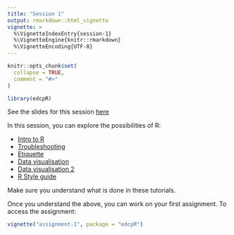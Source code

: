 ```yaml
---
title: "Session 1"
output: rmarkdown::html_vignette
vignette: >
  %\VignetteIndexEntry{session-1}
  %\VignetteEngine{knitr::rmarkdown}
  %\VignetteEncoding{UTF-8}
---
```


```r
knitr::opts_chunk$set(
  collapse = TRUE,
  comment = "#>"
)
```

```r
library(edcpR)
```

See the slides for this session [here](https://htmlpreview.github.io/?https://github.com/wardfont/edcpR/blob/master/course/session-1/knitted/session-1-document.html)

In this session, you can explore the possibilities of R:

- [Intro to R](https://ourcodingclub.github.io/2016/11/13/intro-to-r.html)
- [Troubleshooting](https://ourcodingclub.github.io/2016/11/15/troubleshooting.html)  
- [Etiquette](https://ourcodingclub.github.io/2017/04/25/etiquette.html)  
- [Data visualisation](https://ourcodingclub.github.io/2017/01/29/datavis.html)  
- [Data visualisation 2](https://ourcodingclub.github.io/2017/03/29/data-vis-2.html)  
- [R Style guide](http://adv-r.had.co.nz/Style.html)

Make sure you understand what is done in these tutorials.

Once you understand the above, you can work on your first assignment. To access the assignment:

```r
vignette("assignment-1", package = "edcpR")
```


